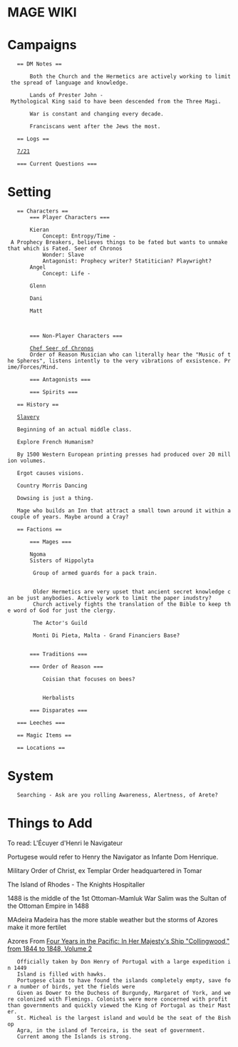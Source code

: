 
= MAGE WIKI = 

= Campaigns = 

	== DM Notes ==

		Both the Church and the Hermetics are actively working to limit the spread of language and knowledge.

		Lands of Prester John - Mythological King said to have been descended from the Three Magi.
		
		War is constant and changing every decade.
		
		Franciscans went after the Jews the most. 

		
	== Logs ==

	[[Sesion Log|7/21]] 

	=== Current Questions ===

= Setting =

	== Characters ==
		=== Player Characters ===

		Kieran 
			Concept: Entropy/Time - A Prophecy Breakers, believes things to be fated but wants to unmake that which is Fated. Seer of Chronos	
			Wonder: Slave
			Antagonist: Prophecy writer? Statitician? Playwright?
		Angel
			Concept: Life - 
		
		Glenn
		
		Dani

		Matt 
		
		
		
		=== Non-Player Characters ===
		
		[[sessions/characters/npc/chef_magic|Chef Seer of Chronos]]
		Order of Reason Musician who can literally hear the "Music of the Spheres", listens intently to the very vibrations of exsistence. Prime/Forces/Mind.

		=== Antagonists ===

		=== Spirits ===
		
	== History ==
	
	[[setting/history/slavery|Slavery]]

	Beginning of an actual middle class.
	
	Explore French Humanism?
	
	By 1500 Western European printing presses had produced over 20 million volumes.

	Ergot causes visions. 
	
	Country Morris Dancing
	
	Dowsing is just a thing.

	Mage who builds an Inn that attract a small town around it within a couple of years. Maybe around a Cray?
	
	== Factions ==
	
		=== Mages ===
		
		Ngoma
		Sisters of Hippolyta
		
		 Group of armed guards for a pack train.
		 
		 
		 Older Hermetics are very upset that ancient secret knowledge can be just anybodies. Actively work to limit the paper inudstry? 
		 Church actively fights the translation of the Bible to keep the word of God for just the clergy.
		 
		 The Actor's Guild
		 
		 Monti Di Pieta, Malta - Grand Financiers Base? 
		 
	
		=== Traditions ===
		
		=== Order of Reason === 
		
			Coisian that focuses on bees?
			

			Herbalists

		=== Disparates ===
		
	=== Leeches ===
	
	== Magic Items ==
	
	== Locations == 	

= System = 

	Searching - Ask are you rolling Awareness, Alertness, of Arete?


= Things to Add = 
To read: 
L'Écuyer d'Henri le Navigateur

Portugese would refer to Henry the Navigator as Infante Dom Henrique.

Military Order of Christ, ex Templar Order headquartered in Tomar

The Island of Rhodes - The Knights Hospitaller

1488 is the middle of the 1st Ottoman-Mamluk War
Salim was the Sultan of the Ottoman Empire in 1488

MAdeira
Madeira has the more stable weather but the storms of Azores make it more fertilet
 
Azores
From [[https://books.google.com/books?id=hphHAAAAYAAJ&pg=PA409&lpg=PA409&dq=Joshua+Vander+Berg+of+Bruges&source=bl&ots=3O4I4HupOC&sig=LZkhNrAUn1CBJF9_OrtTG9his7A&hl=en&sa=X&ved=2ahUKEwii7-6jpu3cAhUCn-AKHVEZDhMQ6AEwBHoECAYQAQ#v=onepage&q=Joshua%20Vander%20Berg%20of%20Bruges&f=false|Four Years in the Pacific: In Her Majesty's Ship "Collingwood," from 1844 to 1848, Volume 2]]
	Officially taken by Don Henry of Portugal with a large expedition in 1449
	Island is filled with hawks. 
	Portugese claim to have found the islands completely empty, save for a number of birds, yet the fields were 
	Given as Dower to the Duchess of Burgundy, Margaret of York, and were colonized with Flemings. Colonists were more concerned with profit than governments and quickly viewed the King of Portugal as their Master. 
	St. Micheal is the largest island and would be the seat of the Bishop
	Agra, in the island of Terceira, is the seat of government.
	Current among the Islands is strong.









